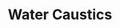 ---
title: "Water Caustics"
publishedAt: "2023-09-13"
images:
  - "/images/personal/proj5/proj5-4.gif"
  - "/images/personal/proj5/proj5-5.gif"
---